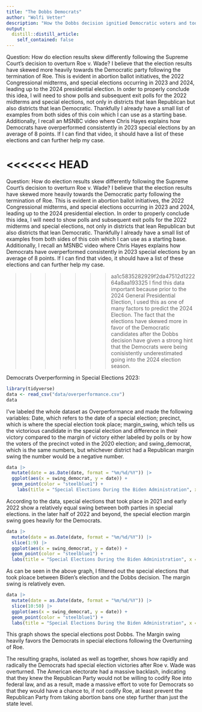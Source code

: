 ```yaml
---
title: "The Dobbs Democrats"
author: "Wolfi Vetter"
description: "How the Dobbs decision ignitied Democratic voters and took them to the polls"
output:
  distill::distill_article:
    self_contained: false
---
```



Question: How do election results skew differently following the Supreme Court's decision to overturn Roe v. Wade? I believe that the election results have skewed more heavily towards the Democratic party following the termination of Roe. This is evident in abortion ballot initiatives, the 2022 Congressional midterms, and special elections occurring in 2023 and 2024, leading up to the 2024 presidential election. In order to properly conclude this idea, I will need to show polls and subsequent exit polls for the 2022 midterms and special elections, not only in districts that lean Republican but also districts that lean Democratic. Thankfully I already have a small list of examples from both sides of this coin which I can use as a starting base. Additionally, I recall an MSNBC video where Chris Hayes explains how Democrats have overperformed consistently in 2023 special elections by an average of 8 points. If I can find that video, it should have a list of these elections and can further help my case.

<<<<<<< HEAD
=======

Question: How do election results skew differently following the Supreme Court's decision to overturn Roe v. Wade? I believe that the election results have skewed more heavily towards the Democratic party following the termination of Roe. This is evident in abortion ballot initiatives, the 2022 Congressional midterms, and special elections occurring in 2023 and 2024, leading up to the 2024 presidential election. In order to properly conclude this idea, I will need to show polls and subsequent exit polls for the 2022 midterms and special elections, not only in districts that lean Republican but also districts that lean Democratic. Thankfully I already have a small list of examples from both sides of this coin which I can use as a starting base. Additionally, I recall an MSNBC video where Chris Hayes explains how Democrats have overperformed consistently in 2023 special elections by an average of 8 points. If I can find that video, it should have a list of these elections and can further help my case.

>>>>>>> aa1c5835282929f2da47512d122264a8aa193325
I find this data important because prior to the 2024 General Presidential Election, I used this as one of many factors to predict the 2024 Election. The fact that the elections have skewed more in favor of the Democratic candidates after the Dobbs decision have given a strong hint that the Democrats were being conisistently underestimated going into the 2024 election season.

Democrats Overperforming in Special Elections 2023:



```r
library(tidyverse)
data <- read_csv("data/overperformance.csv")
data
```

I've labeled the whole dataset as Overperformance and made the following variables: Date, which refers to the date of a special election; precinct, which is where the special election took place; margin_swing, which tells us the victorious candidate in the special election and difference in their victory compared to the margin of victory either labeled by polls or by how the voters of the precinct voted in the 2020 election; and swing_democrat, which is the same numbers, but whichever district had a Republican margin swing the number would be a negative number.


```r
data |> 
  mutate(date = as.Date(date, format = "%m/%d/%Y")) |> 
  ggplot(aes(x = swing_democrat, y = date)) +
  geom_point(color = "steelblue1") +
    labs(title = "Special Elections During the Biden Administration", x = "Margin Swing of Precinct Relative to the 2020 Election", y = "Date of Special Election")
```

According to the data, special elections that took place in 2021 and early 2022 show a relatively equal swing between both parties in special elections. in the later half of 2022 and beyond, the special election margin swing goes heavily for the Democrats.

```r
data |> 
  mutate(date = as.Date(date, format = "%m/%d/%Y")) |> 
  slice(1:9) |> 
  ggplot(aes(x = swing_democrat, y = date)) +
  geom_point(color = "steelblue1") +
  labs(title = "Special Elections During the Biden Administration", x = "Margin Swing of Precinct Relative to the 2020 Election", y = "Special Elections Before the Dobbs Decision")
```
As can be seen in the above graph, I filtered out the special elections that took ploace between Biden's election and the Dobbs decision. The margin swing is relatively even.

```r
data |> 
  mutate(date = as.Date(date, format = "%m/%d/%Y")) |> 
  slice(10:50) |> 
  ggplot(aes(x = swing_democrat, y = date)) +
  geom_point(color = "steelblue1") +
  labs(title = "Special Elections During the Biden Administration", x = "Margin Swing of Precinct Relative to the 2020 Election", y = "Special Elections After the Dobbs Decision")
```
This graph shows the special elections post Dobbs. The Margin swing heavily favors the Democrats in special elections following the Overturning of Roe.


The resulting graphs, isolated as well as together, shows how rapidly and radically the Democrats had special election victories after Roe v. Wade was overturned. The American electorate had a massive backlash, indicating that they knew the Republican Party would not be willing to codify Roe into federal law, and as a result, made a massive effort to vote for Democrats so that they would have a chance to, if not codify Roe, at least prevent the Republican Party from taking abortion bans one step further than just the state level.

